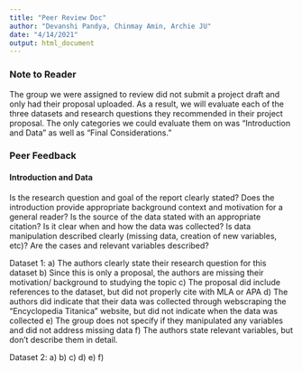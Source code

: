 ```yaml
---
title: "Peer Review Doc"
author: "Devanshi Pandya, Chinmay Amin, Archie JU"
date: "4/14/2021"
output: html_document
---
```

### Note to Reader
The group we were assigned to review did not submit a project draft and only had their proposal uploaded. As a result, we will evaluate each of the three datasets and research questions they recommended in their project proposal. The only categories we could evaluate them on was "Introduction and Data" as well as "Final Considerations."

### Peer Feedback 
#### Introduction and Data
Is the research question and goal of the report clearly stated?
Does the introduction provide appropriate background context and motivation for a general reader?
Is the source of the data stated with an appropriate citation?
Is it clear when and how the data was collected?
Is data manipulation described clearly (missing data, creation of new variables, etc)?
Are the cases and relevant variables described?

Dataset 1: 
a) The authors clearly state their research question for this dataset
b) Since this is only a proposal, the authors are missing their motivation/ background to studying the topic
c) The proposal did include references to the dataset, but did not properly cite with MLA or APA 
d) The authors did indicate that their data was collected through webscraping the "Encyclopedia Titanica" website, but did not indicate when the data was collected
e) The group does not specify if they manipulated any variables and did not address missing data
f) The authors state relevant variables, but don't describe them in detail. 

Dataset 2: 
a) 
b)
c)
d)
e)
f)

